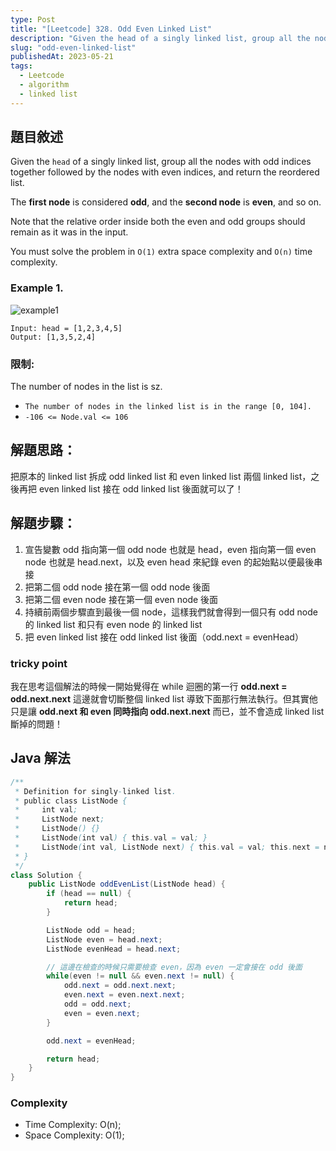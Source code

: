 ```yaml
---
type: Post
title: "[Leetcode] 328. Odd Even Linked List"
description: "Given the head of a singly linked list, group all the nodes with odd indices together followed by the nodes with even indices, and return the reordered list."
slug: "odd-even-linked-list"
publishedAt: 2023-05-21
tags:
  - Leetcode
  - algorithm
  - linked list
---
```


## 題目敘述

Given the `head` of a singly linked list, group all the nodes with odd indices together followed by the nodes with even indices, and return the reordered list.

The **first node** is considered **odd**, and the **second node** is **even**, and so on.

Note that the relative order inside both the even and odd groups should remain as it was in the input.

You must solve the problem in `O(1)` extra space complexity and `O(n)` time complexity.

### Example 1.

<Image
  src="/images/leetcode/oddeven-linked-list/example1.jpeg"
  alt="example1"
/>

```
Input: head = [1,2,3,4,5]
Output: [1,3,5,2,4]
```

### 限制:

The number of nodes in the list is sz.

- `The number of nodes in the linked list is in the range [0, 104].`
- `-106 <= Node.val <= 106`

## 解題思路：

把原本的 linked list 拆成 odd linked list 和 even linked list 兩個 linked list，之後再把 even linked list 接在 odd linked list 後面就可以了！

## 解題步驟：

1. 宣告變數 odd 指向第一個 odd node 也就是 head，even 指向第一個 even node 也就是 head.next，以及 even head 來紀錄 even 的起始點以便最後串接
2. 把第二個 odd node 接在第一個 odd node 後面
3. 把第二個 even node 接在第一個 even node 後面
4. 持續前兩個步驟直到最後一個 node，這樣我們就會得到一個只有 odd node 的 linked list 和只有 even node 的 linked list
5. 把 even linked list 接在 odd linked list 後面（odd.next = evenHead）

### tricky point

我在思考這個解法的時候一開始覺得在 while 迴圈的第一行 **odd.next = odd.next.next** 這邊就會切斷整個 linked list 導致下面那行無法執行。但其實他只是讓 **odd.next 和 even 同時指向 odd.next.next** 而已，並不會造成 linked list 斷掉的問題！

## Java 解法

```java
/**
 * Definition for singly-linked list.
 * public class ListNode {
 *     int val;
 *     ListNode next;
 *     ListNode() {}
 *     ListNode(int val) { this.val = val; }
 *     ListNode(int val, ListNode next) { this.val = val; this.next = next; }
 * }
 */
class Solution {
    public ListNode oddEvenList(ListNode head) {
        if (head == null) {
            return head;
        }

        ListNode odd = head;
        ListNode even = head.next;
        ListNode evenHead = head.next;

        // 這邊在檢查的時候只需要檢查 even，因為 even 一定會接在 odd 後面
        while(even != null && even.next != null) {
            odd.next = odd.next.next;
            even.next = even.next.next;
            odd = odd.next;
            even = even.next;
        }

        odd.next = evenHead;

        return head;
    }
}
```

### Complexity

- Time Complexity: O(n);
- Space Complexity: O(1);
